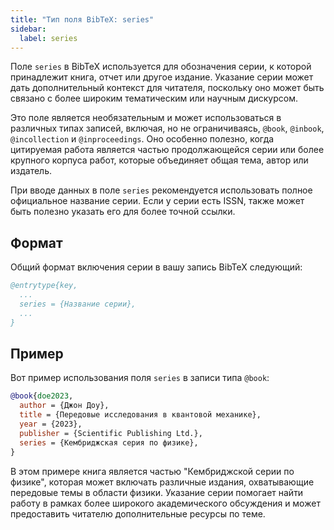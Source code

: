 ```yaml
---
title: "Тип поля BibTeX: series"
sidebar:
  label: series
---
```



Поле `series` в BibTeX используется для обозначения серии, к которой принадлежит книга, отчет или другое издание. Указание серии может дать дополнительный контекст для читателя, поскольку оно может быть связано с более широким тематическим или научным дискурсом.

<CiteDrive />

Это поле является необязательным и может использоваться в различных типах записей, включая, но не ограничиваясь, `@book`, `@inbook`, `@incollection` и `@inproceedings`. Оно особенно полезно, когда цитируемая работа является частью продолжающейся серии или более крупного корпуса работ, которые объединяет общая тема, автор или издатель.

При вводе данных в поле `series` рекомендуется использовать полное официальное название серии. Если у серии есть ISSN, также может быть полезно указать его для более точной ссылки.

## Формат

Общий формат включения серии в вашу запись BibTeX следующий:

```bibtex
@entrytype{key,
  ...
  series = {Название серии},
  ...
}
```

## Пример

Вот пример использования поля `series` в записи типа `@book`:

```bibtex
@book{doe2023,
  author = {Джон Доу},
  title = {Передовые исследования в квантовой механике},
  year = {2023},
  publisher = {Scientific Publishing Ltd.},
  series = {Кембриджская серия по физике},
}
```

В этом примере книга является частью "Кембриджской серии по физике", которая может включать различные издания, охватывающие передовые темы в области физики. Указание серии помогает найти работу в рамках более широкого академического обсуждения и может предоставить читателю дополнительные ресурсы по теме.
